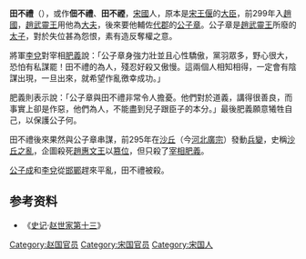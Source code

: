'''田不禮'''（{{bd|？||前295年||catIdx=T}}），或作'''佃不禮'''、'''田不禋'''，[[宋國|宋國]]人，原本是[[宋王偃|宋王偃]]的[[大臣|大臣]]，前299年入[[趙國|趙國]]，[[趙武靈王|趙武靈王]]用他為[[大夫|大夫]]，後來要他輔佐[[代郡|代郡]]的[[公子章|公子章]]。公子章是[[趙武靈王|趙武靈王]]所廢的[[太子|太子]]，對於失位甚為怨恨，素有造反奪權之意。

將軍[[李兌|李兌]]對宰相[[肥義|肥義]]說：「公子章身強力壯並且心性驕傲，黨羽眾多，野心很大，恐怕有私謀罷！田不禮的為人，殘忍好殺又傲慢。這兩個人相知相得，一定會有陰謀出現，一旦出來，就希望作亂徼幸成功。」

肥義則表示說：「公子章與田不禮非常令人擔憂。他們對於道義，講得很善良，而事實上卻是作惡，他們為人，不能盡到兒子跟臣子的本分。」最後肥義願意犧牲自己，以保護公子何。

田不禮後來果然與公子章串謀，前295年在[[沙丘|沙丘]]（今[[河北|河北]][[廣宗|廣宗]]）發動[[兵變|兵變]]，史稱[[沙丘之亂|沙丘之亂]]，企圖殺死[[趙惠文王|趙惠文王]]以[[篡位|篡位]]，但只殺了[[宰相|宰相]][[肥義|肥義]]。

[[安平君趙成|公子成]]和[[李兌|李兌]]從[[邯鄲|邯鄲]]趕來平亂，田不禮被殺。

==参考资料==
*《[[史记|史记]]·[[s:史記/卷043|赵世家第十三]]》

[[Category:赵国官员|Category:赵国官员]]
[[Category:宋国官员|Category:宋国官员]]
[[Category:宋国人|Category:宋国人]]